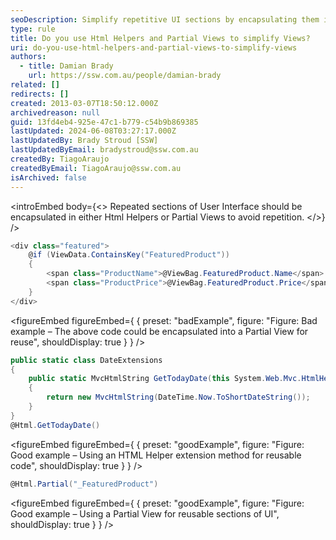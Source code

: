 ```yaml
---
seoDescription: Simplify repetitive UI sections by encapsulating them in HTML Helpers or Partial Views to reduce code duplication and improve maintainability.
type: rule
title: Do you use Html Helpers and Partial Views to simplify Views?
uri: do-you-use-html-helpers-and-partial-views-to-simplify-views
authors:
  - title: Damian Brady
    url: https://ssw.com.au/people/damian-brady
related: []
redirects: []
created: 2013-03-07T18:50:12.000Z
archivedreason: null
guid: 13fd4eb4-925e-47c1-b779-c54b9b869385
lastUpdated: 2024-06-08T03:27:17.000Z
lastUpdatedBy: Brady Stroud [SSW]
lastUpdatedByEmail: bradystroud@ssw.com.au
createdBy: TiagoAraujo
createdByEmail: TiagoAraujo@ssw.com.au
isArchived: false
---
```


<introEmbed
  body={<>
Repeated sections of User Interface should be encapsulated in either Html Helpers or Partial Views to avoid repetition.
  </>}
/>
```cs
<div class="featured">
    @if (ViewData.ContainsKey("FeaturedProduct"))
    {
        <span class="ProductName">@ViewBag.FeaturedProduct.Name</span>
        <span class="ProductPrice">@ViewBag.FeaturedProduct.Price</span>
    }
</div>
```

<figureEmbed figureEmbed={ {
  preset: "badExample",
  figure: "Figure: Bad example – The above code could be encapsulated into a Partial View for reuse",
  shouldDisplay: true
} } />


```cs
public static class DateExtensions
{
    public static MvcHtmlString GetTodayDate(this System.Web.Mvc.HtmlHelper helper)
    {
        return new MvcHtmlString(DateTime.Now.ToShortDateString());
    }
}
@Html.GetTodayDate()
```

<figureEmbed figureEmbed={ {
  preset: "goodExample",
  figure: "Figure: Good example – Using an HTML Helper extension method for reusable code",
  shouldDisplay: true
} } />


```cs
@Html.Partial("_FeaturedProduct")
```

<figureEmbed figureEmbed={ {
  preset: "goodExample",
  figure: "Figure: Good example – Using a Partial View for reusable sections of UI",
  shouldDisplay: true
} } />
